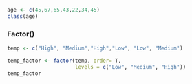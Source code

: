 ```r
age <- c(45,67,65,43,22,34,45)
class(age)
```

### Factor()

```r
temp <- c("High", "Medium","High","Low", "Low", "Medium")

temp_factor <- factor(temp, order= T, 
                      levels = c("Low", "Medium", "High"))
temp_factor
```
